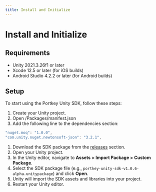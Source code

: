 ```yaml
---
title: Install and Initialize
---
```


# Install and Initialize

## Requirements

-   Unity 2021.3.26f1 or later
-   Xcode 12.5 or later (for iOS builds)
-   Android Studio 4.2.2 or later (for Android builds)

## Setup

To start using the Portkey Unity SDK, follow these steps:

1.  Create your Unity project.
1.  Open /Packages/manifest.json
1.  Add the following line to the dependencies section:

```c
"nuget.moq": "1.0.0",
"com.unity.nuget.newtonsoft-json": "3.2.1",
```

1.  Download the SDK package from the [releases](https://github.com/Portkey-Wallet/portkey-unity-sdk/releases) section.
2.  Open your Unity project.
3.  In the Unity editor, navigate to **Assets > Import Package > Custom Package**.
4.  Select the SDK package file (e.g., `portkey-unity-sdk-v1.0.6-alpha.unitypackage`) and click **Open**.
5.  Unity will import the SDK assets and libraries into your project.
6.  Restart your Unity editor.